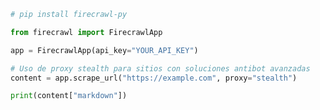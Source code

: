 ```python Python
# pip install firecrawl-py

from firecrawl import FirecrawlApp

app = FirecrawlApp(api_key="YOUR_API_KEY")

# Uso de proxy stealth para sitios con soluciones antibot avanzadas
content = app.scrape_url("https://example.com", proxy="stealth")

print(content["markdown"])
```
